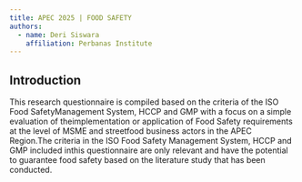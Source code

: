 ```yaml
---
title: APEC 2025 | FOOD SAFETY
authors:
  - name: Deri Siswara
    affiliation: Perbanas Institute
---
```


## Introduction

This research questionnaire is compiled based on the criteria of the ISO Food SafetyManagement  System,  HCCP  and  GMP  with  a  focus  on  a  simple  evaluation  of  theimplementation or application of Food Safety requirements at the level of MSME and streetfood business actors in the APEC Region.The criteria in the ISO Food Safety Management System, HCCP and GMP included inthis questionnaire are only relevant and have the potential to guarantee food safety based on the literature study that has been conducted. 
